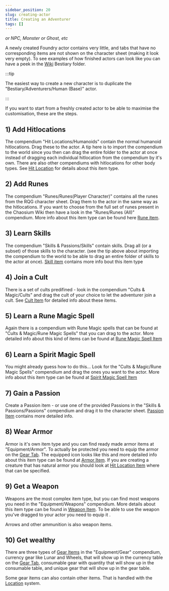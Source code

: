 ```yaml
---
sidebar_position: 20
slug: creating-actor
title: Creating an Adventurer
tags: []
---
```


_or NPC, Monster or Ghost, etc_

A newly created Foundry actor contains very little, and tabs that have no corresponding items are
not shown on the character sheet (making it look very empty). To see examples of how finished actors
can look like you can have a peek in the [Wiki](/wiki) Bestiary folder.

:::tip

The easiest way to create a new character is to duplicate the "Bestiary/Adventurers/Human (Base)"
actor.

:::

If you want to start from a freshly created actor to be able to maximise the customisation, these
are the steps.

## 1) Add Hitlocations

The compendium "Hit Locations/Humanoids" contain the normal humanoid hitlocations. Drag these to the
actor. A tip here is to import the compendium to the world since you then can drag the entire folder
to the actor at once instead of dragging each individual hitlocation from the compendium by it's
own. There are also other compendiums with hitlocations for other body types. See
[Hit Location](/rqg-system/items/hit-location) for details about this item type.

## 2) Add Runes

The compendium "Runes/Runes(Player Character)" contains all the runes from the RQG character sheet.
Drag them to the actor in the same way as the hitlocations. If you want to choose from the full set
of runes present in the Chaosium Wiki then have a look in the "Runes/Runes (All)" compendium. More
info about this item type can be found here [Rune item](/rqg-system/items/rune).

## 3) Learn Skills

The compendium "Skills & Passions/Skills" contain skills. Drag all (or a subset) of those skills to
the character. (see the tip above about importing the compendium to the world to be able to drag an
entire folder of skills to the actor at once). [Skill item](/rqg-system/items/skill) contains more
info bout this item type

## 4) Join a Cult

There is a set of cults predifined - look in the compendium "Cults & Magic/Cults" and drag the cult
of your choice to let the adventurer join a cult. See [Cult Item](/rqg-system/items/cult) for
detailed info about these items.

## 5) Learn a Rune Magic Spell

Again there is a compendium with Rune Magic spells that can be found at "Cults & Magic/Rune Magic
Spells" that you can drag to the actor. More detailed info about this kind of items can be found at
[Rune Magic Spell Item](/rqg-system/items/rune-magic)

## 6) Learn a Spirit Magic Spell

You might already guess how to do this... Look for the "Cults & Magic/Rune Magic Spells" compendium
and drag the ones you want to the actor. More info about this item type can be found at
[Spirit Magic Spell Item](/rqg-system/items/spirit-magic)

## 7) Gain a Passion

Create a Passion item - or use one of the provided Passions in the "Skills & Passions/Passions"
compendium and drag it to the character sheet. [Passion Item](/rqg-system/items/passion) contains
more detailed info.

## 8) Wear Armor

Armor is it's own item type and you can find ready made armor items at "Equipment/Armor". To
actually be protected you need to equip the armor on the
[Gear Tab](/rqg-system/character-sheet/gear). The equipped icon looks like this
<LightInvertSvg src="/img/equipped.svg" width="18" /> and more detailed info about this item type
can be found at [Armor Item](/rqg-system/items/armor). If you are creating a creature that has
natural armor you should look at [Hit Location Item](/rqg-system/items/hit-location) where that can
be specified.

## 9) Get a Weapon

Weapons are the most complex item type, but you can find most weapons you need in the
"Equipment/Weapons" compendium. More details about this item type can be found in
[Weapon Item](/rqg-system/items/weapon). To be able to use the weapon you've dragged to your actor
you need to equip it <LightInvertSvg src="/img/equipped.svg" width="18" />.

Arrows and other ammunition is also weapon items.

## 10) Get wealthy

There are three types of [Gear Items](/rqg-system/items/gear) in the "Equipment/Gear" compendium,
currency gear like Lunar and Wheels, that will show up in the currency table on the
[Gear Tab](/rqg-system/character-sheet/gear), consumable gear with quantity that will show up in the
consumable table, and unique gear that will show up in the gear table.

Some gear items can also contain other items. That is handled with the
[Location](/rqg-system/character-sheet/gear#Locations) system.
